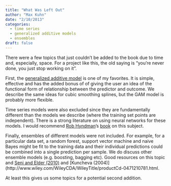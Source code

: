 ```yaml
---
title: "What Was Left Out"
author: "Max Kuhn"
date: "2/10/2013"
categories:
  - time series
  - generalized additive models
  - ensembles
draft: false
---
```


There were a few topics that just couldn't be added to the book due to time and, especially, space. For a project like this, the old saying is "you're never done, you just stop working on it". 

First, the [generalized additive model](http://en.wikipedia.org/wiki/Generalized_additive_model) is one of my favorites. It is simple, effective and has the added bonus of of giving the user an idea of the functional form of relationship between the  predictor and outcome. We describe the same ideas for cubic smoothing splines, but the GAM model is probably more flexible. 

Time series models were also excluded since they are fundamentally different than the models we describe (where the training set points are independent). There is a strong literature on using neural networks for these models. I would recommend [Rob Hyndman](http://robjhyndman.com/)'s [book](http://www.exponentialsmoothing.net/) on this subject. 

Finally, ensembles of different models were not included. For example, for a particular data set, a random forest, support vector machine and naive Bayes might be fit to the training data and their individual predictions could be combined into a single prediction per sample. We do discuss other ensemble models (e.g. boosting, bagging etc). Good resources on this topic and [Seni and Elder (2010)](http://www.amazon.com/gp/product/1608452840/) and [Kuncheva (2004)](http://www.wiley.com/WileyCDA/WileyTitle/productCd-0471210781.html. 

At least this gives us some topics for a potential second addition. 


